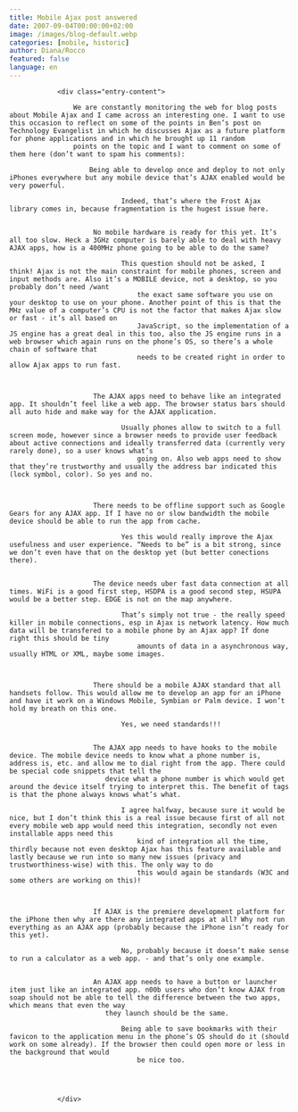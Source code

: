 ```yaml
---
title: Mobile Ajax post answered
date: 2007-09-04T00:00:00+02:00
image: /images/blog-default.webp
categories: [mobile, historic]
author: Diana/Rocco
featured: false
language: en
---
```


				<div class="entry-content">

					We are constantly monitoring the web for blog posts about Mobile Ajax and I came across an interesting one. I want to use this occasion to reflect on some of the points in Ben’s post on Technology Evangelist in which he discusses Ajax as a future platform for phone applications and in which he brought up 11 random
					points on the topic and I want to comment on some of them here (don’t want to spam his comments):
					
						Being able to develop once and deploy to not only iPhones everywhere but any mobile device that’s AJAX enabled would be very powerful.
							
								Indeed, that’s where the Frost Ajax library comes in, because fragmentation is the hugest issue here.
							
						
						 No mobile hardware is ready for this yet. It’s all too slow. Heck a 3GHz computer is barely able to deal with heavy AJAX apps, how is a 400MHz phone going to be able to do the same?
							
								This question should not be asked, I think! Ajax is not the main constraint for mobile phones, screen and input methods are. Also it’s a MOBILE device, not a desktop, so you probably don’t need /want
									the exact same software you use on your desktop to use on your phone. Another point of this is that the MHz value of a computer’s CPU is not the factor that makes Ajax slow or fast - it’s all based on
									JavaScript, so the implementation of a JS engine has a great deal in this too, also the JS engine runs in a web browser which again runs on the phone’s OS, so there’s a whole chain of software that
									needs to be created right in order to allow Ajax apps to run fast.
								
							
						
						 The AJAX apps need to behave like an integrated app. It shouldn’t feel like a web app. The browser status bars should all auto hide and make way for the AJAX application.
							
								Usually phones allow to switch to a full screen mode, however since a browser needs to provide user feedback about active connections and ideally transferred data (currently very rarely done), so a user knows what’s
									going on. Also web apps need to show that they’re trustworthy and usually the address bar indicated this (lock symbol, color). So yes and no.
								
							
						
						 There needs to be offline support such as Google Gears for any AJAX app. If I have no or slow bandwidth the mobile device should be able to run the app from cache.
							
								Yes this would really improve the Ajax usefulness and user experience. “Needs to be” is a bit strong, since we don’t even have that on the desktop yet (but better conections there).
							
						
						 The device needs uber fast data connection at all times. WiFi is a good first step, HSDPA is a good second step, HSUPA would be a better step. EDGE is not on the map anywhere.
							
								That’s simply not true - the really speed killer in mobile connections, esp in Ajax is network latency. How much data will be transfered to a mobile phone by an Ajax app? If done right this should be tiny
									amounts of data in a asynchronous way, usually HTML or XML, maybe some images.
								
							
						
						 There should be a mobile AJAX standard that all handsets follow. This would allow me to develop an app for an iPhone and have it work on a Windows Mobile, Symbian or Palm device. I won’t hold my breath on this one.
							
								Yes, we need standards!!!
							
						
						 The AJAX app needs to have hooks to the mobile device. The mobile device needs to know what a phone number is, address is, etc. and allow me to dial right from the app. There could be special code snippets that tell the
							device what a phone number is which would get around the device itself trying to interpret this. The benefit of tags is that the phone always knows what’s what.
							
								I agree halfway, because sure it would be nice, but I don’t think this is a real issue because first of all not every mobile web app would need this integration, secondly not even installable apps need this
									kind of integration all the time, thirdly because not even desktop Ajax has this feature available and lastly because we run into so many new issues (privacy and trustworthiness-wise) with this. The only way to do
									this would again be standards (W3C and some others are working on this)!
								
							
						
						 If AJAX is the premiere development platform for the iPhone then why are there any integrated apps at all? Why not run everything as an AJAX app (probably because the iPhone isn’t ready for this yet).
							
								No, probably because it doesn’t make sense to run a calculator as a web app. - and that’s only one example.
							
						
						 An AJAX app needs to have a button or launcher item just like an integrated app. n00b users who don’t know AJAX from soap should not be able to tell the difference between the two apps, which means that even the way
							they launch should be the same.
							
								Being able to save bookmarks with their favicon to the application menu in the phone’s OS should do it (should work on some already). If the browser then could open more or less in the background that would
									be nice too.
								
							
						
					
				</div>

